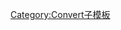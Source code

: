 {{convert/multi2{{{d}}}|{{convert/{{{d}}}|{{{1}}}|{{{2|}}}|{{{3|}}}|{{{4|}}}|{{{5|}}}|{{{6|}}}|{{{7|}}}|{{{8|}}}
|n=英吨
|h=英吨
|b=1016.0469088
|j=3.006913759-{{{j}}}}}|{{convert/{{{d}}}|{{{1}}}|{{{2|}}}|{{{3|}}}|{{{4|}}}|{{{5|}}}|{{{6|}}}|{{{7|}}}|{{{8|}}}
|n=美吨
|h=美吨
|b=907.18474
|j=2.957695736-{{{j}}}}}}}<noinclude>
[[Category:Convert子模板]]
</noinclude>